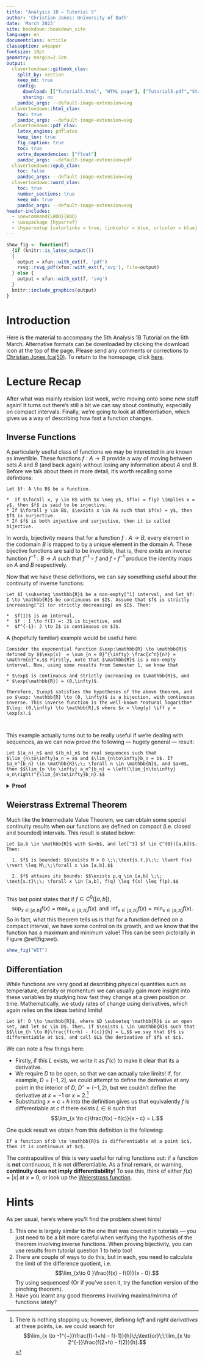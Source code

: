 ```yaml
---
title: "Analysis 1B — Tutorial 5"
author: 'Christian Jones: University of Bath'
date: 'March 2023'
site: bookdown::bookdown_site
language: en
documentclass: article
classoption: a4paper
fontsize: 10pt
geometry: margin=2.5cm
output:
  clavertondown::gitbook_clav:
    split_by: section
    keep_md: true
    config:
      download: [["Tutorial5.html", "HTML page"], ["Tutorial5.pdf","Standard print PDF"], ["Tutorial5Clear.pdf","Clear print PDF"], ["Tutorial5Large.pdf","Large print PDF"], ["Tutorial5.docx","Accessible Word document"], ["Tutorial5.epub","Accessible EPub book" ]]
      sharing: no
    pandoc_args: --default-image-extension=svg
  clavertondown::html_clav:
    toc: true
    pandoc_args: --default-image-extension=svg
  clavertondown::pdf_clav:
    latex_engine: pdflatex
    keep_tex: true
    fig_caption: true
    toc: true
    extra_dependencies: ["float"]
    pandoc_args: --default-image-extension=pdf
  clavertondown::epub_clav:
    toc: false
    pandoc_args: --default-image-extension=svg
  clavertondown::word_clav:
    toc: true
    number_sections: true
    keep_md: true
    pandoc_args: --default-image-extension=svg
header-includes:
  - \newcommand{\BOO}{BOO}
  - \usepackage {hyperref}
  - \hypersetup {colorlinks = true, linkcolor = blue, urlcolor = blue}
---
```

<!-- This is needed since I am working with svg files from mathcha.io. It converts the graphics files to something that can be used in the pdf files. Code taken from https://stackoverflow.com/questions/50165404/how-to-make-a-pdf-using-bookdown-including-svg-images/56044642#56044642 -->
```r
show_fig <- function(f)
  {if (knitr::is_latex_output())
  {
    output = xfun::with_ext(f, 'pdf')
    rsvg::rsvg_pdf(xfun::with_ext(f,'svg'), file=output)
  } else {
    output = xfun::with_ext(f, 'svg')
  }
  knitr::include_graphics(output)
}
```
\newpage
\pagenumbering{arabic}

# Introduction {-}
Here is the material to accompany the 5th Analysis 1B Tutorial on the 6th March. Alternative formats can be downloaded by clicking the download icon at the top of the page. Please send any comments or corrections to [Christian Jones (caj50)](mailto:caj50@bath.ac.uk). To return to the homepage, click [here](http://caj50.github.io/tutoring.html).

<!--<details open>
<summary>Want to ruin the surprise?</summary>
<br>
Well, you asked for it!
</details>-->

# Lecture Recap
After what was mainly revision last week, we're moving onto some new stuff again! It turns out there's still a bit we can say about continuity, especially on compact intervals. Finally, we're going to look at differentiation, which gives us a way of describing how fast a function changes.

## Inverse Functions
A particularly useful class of functions we may be interested in are known as invertible. These functions $f: A \to B$ provide a way of moving between sets $A$ and $B$ (and back again) without losing any information about $A$ and $B$. Before we talk about them in more detail, it's worth recalling some defintions:

```definition
Let $f: A \to B$ be a function.

*  If $\forall x, y \in B$ with $x \neq y$, $f(x) = f(y) \implies x = y$, then $f$ is said to be injective.
* If $\forall y \in B$, $\exists x \in A$ such that $f(x) = y$, then $f$ is surjective.
* If $f$ is both injective and surjective, then it is called bijective.

```
In words, bijectivity means that for a function $f:A \to B$, every element in the codomain $B$ is mapped to by a unique element in the domain $A$. These bijective functions are said to be invertible, that is, there exists an inverse function $f^{-1}: B \to A$ such that $f^{-1} \circ f$ and $f \circ f^{-1}$ produce the identity maps on $A$ and $B$ respectively.

Now that we have these definitions, we can say something useful about the continuity of inverse functions:

```theorem
Let $I \subseteq \mathbb{R}$ be a non-empty[^1] interval, and let $f: I \to \mathbb{R}$ be continuous on $I$. Assume that $f$ is strictly increasing[^2] (or strictly decreasing) on $I$. Then:
  
*  $f(I)$ is an interval,
*  $f : I \to f(I) =: J$ is bijective, and
*  $f^{-1}: J \to I$ is continuous on $J$.

```

A (hopefully familiar) example would be useful here:

```example
Consider the exponential function $\exp:\mathbb{R} \to \mathbb{R}$ defined by $$\exp(x)  = \sum_{n = 0}^{\infty} \frac{x^n}{n!} = \mathrm{e}^x.$$ Firstly, note that $\mathbb{R}$ is a non-empty interval. Now, using some results from Semester 1, we know that

* $\exp$ is continuous and strictly increasing on $\mathbb{R}$, and
* $\exp(\mathbb{R}) = (0,\infty)$.

Therefore, $\exp$ satisfies the hypotheses of the above theorem, and so $\exp: \mathbb{R} \to (0, \infty)$ is a bijection, with continuous inverse. This inverse function is the well-known *natural logarithm* $\log: (0,\infty) \to \mathbb{R},$ where $x = \log(y) \iff y = \exp(x).$

   
```

This example actually turns out to be really useful if we're dealing with sequences, as we can now prove the following --- hugely general --- result:
```proposition
Let $(a_n)_n$ and $(b_n)_n$ be real sequences such that $\lim_{n\to\infty}a_n = a$ and $\lim_{n\to\infty}b_n = b$. If $a_n^{b_n} \in \mathbb{R}\;\; \forall n \in \mathbb{N}$, and $a>0$, then $$\lim_{n \to \infty} a_n^{b_n} = \left(\lim_{n\to\infty} a_n\right)^{\lim_{n\to\infty}b_n}.$$
```

<details closed>
<summary>**Proof**</summary>
```proof
Since $\lim_{n \to \infty}a_n = a > 0$, then $\exists N\in\mathbb{N}$ such that $\forall n \geq N$, $$\lvert a_n - a \rvert < \frac{a}{2} \Longleftrightarrow \frac{a}{2} < a_n < \frac{3a}{2}.$$ In particular, $a_n > 0$ for all $n \geq N$.

Now, for $n \geq N$,
\begin{align*}
a_n^{b_n} &= \exp\left(\log\left(a_n^{b_n}\right)\right)\;\;\text{(as $a_n > 0$)},\\
&= \exp\left(b_n\log\left(a_n\right)\right)\;\;\text{(properties of $\log$)}.
\end{align*}
So as $n \to \infty$ since both $\exp$ and $\log$ are continuous,
\begin{align*}
a_n^{b_n} &\to \exp\left(b\log(a)\right)\\
&= \exp\left(\log\left(a^b\right)\right),\\
&= a^b.
\end{align*}

```
</details>

[^1]: This is so we can talk about surjectivity.
[^2]: In other words, for all $x,y \in I$ with $x < y,$ $f(x) < f(y)$.

## Weierstrass Extremal Theorem
Much like the Intermediate Value Theorem, we can obtain some special continuity results when our functions are defined on compact (i.e. closed and bounded) intervals. This result is stated below:

```theorem
Let $a,b \in \mathbb{R}$ with $a<b$, and let[^3] $f \in C^{0}([a,b])$. Then:
  
  1. $f$ is bounded: $$\exists M > 0 \;\;\text{s.t.}\;\; \lvert f(x) \rvert \leq M\;\;\forall x \in [a,b].$$
  
  2. $f$ attains its bounds: $$\exists p,q \in [a,b] \;\; \text{s.t}\;\; \forall x \in [a,b], f(q) \leq f(x) \leq f(p).$$
  
```
This last point states that if $f \in C^{0}([a,b])$, $$\sup_{x \in [a,b]}f(x) = \max_{x\in[a,b]}f(x)\;\;\text{and}\;\;\inf_{x \in [a,b]}f(x) = \min_{x\in[a,b]}f(x).$$ So in fact, what this theorem tells us is that for a function defined on a compact interval, we have some control on its growth, and we know that the function has a maximum and minimum value! This can be seen pictorally in Figure \@ref(fig:wet).

```r
show_fig("WET")
```

[^3]: Recall that $C^{0}([a,b])$ is the set of continuous functions mapping from the set $[a,b]$.

## Differentiation
While functions are very good at describing physical quantities such as temperature, density or momentum we can usually gain more insight into these variables by studying how fast they change at a given position or time. Mathematically, we study rates of change using derivatives, which again relies on the ideas behind limits!

```definition
Let $f: D \to \mathbb{R}$, where $D \subseteq \mathbb{R}$ is an open set, and let $c \in D$. Then, if $\exists L \in \mathbb{R}$ such that $$\lim_{h \to 0}\frac{f(c+h) - f(c)}{h} = L,$$ we say that $f$ is differentiable at $c$, and call $L$ the derivative of $f$ at $c$.
```
We can note a few things here:

*  Firstly, if this $L$ exists, we write it as $f'(c)$ to make it clear that its a derivative.
*  We require $D$ to be open, so that we can actually take limits! If, for example, $D = [-1,2]$, we could attempt to define the derivative at any point in the interior of $D$, $D^{\circ} = (-1,2)$, but we couldn't define the derivative at $x = -1$ or $x = 2$.[^4]
*  Substituting $x = c+h$ into the definition gives us that equivalently $f$ is differentiable at $c$ if there exists $L\in\mathbb{R}$ such that $$\lim_{x \to c}\frac{f(x) - f(c)}{x - c} = L.$$

One quick result we obtain from this definition is the following:
```proposition
If a function $f:D \to \mathbb{R}$ is differentiable at a point $c$, then it is continuous at $c$.
```
The contrapositive of this is very useful for ruling functions out: if a function is **not** continuous, it is not differentiable. As a final remark, or warning, **continuity does not imply differentiability**! To see this, think of either $f(x) = \lvert x \rvert$ at $x = 0$, or look up the [Weierstrass function](https://en.wikipedia.org/wiki/Weierstrass_function). 

[^4]: There is nothing stopping us; however, defining *left* and *right derivatives* at these points, i.e. we could search for $$\lim_{x \to -1^{+}}\frac{f(-1+h) - f(-1)}{h}\;\;\text{or}\;\;\lim_{x \to 2^{-}}\frac{f(2+h) - f(2)}{h}.$$

# Hints
As per usual, here's where you'll find the problem sheet hints!

1) This one is largely similar to the one that was covered in tutorials — you just need to be a bit more careful when verifying the hypothesis of the theorem involving inverse functions. When proving bijectivity, you can use results from tutorial question 1 to help too!
2)  There are couple of ways to do this, but in each, you need to calculate the limit of the difference quotient, i.e. $$\lim_{x\to 0 }\frac{f(x) - f(0)}{x - 0}.$$ Try using sequences! (Or if you’ve seen it, try the function version of the pinching theorem).
3) Have you learnt any good theorems involving maxima/minima of functions lately?

 
